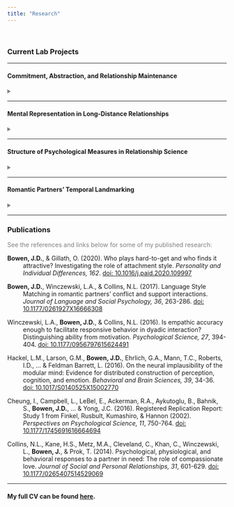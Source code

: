 ---
title: "Research"
---

<br>

### **Current Lab Projects**

---

#### Commitment, Abstraction, and Relationship Maintenance
<details>
<summary style = "color:gray"></summary>
Decades of research has demonstrated that more committed romantic partners engage in more relationship maintenance activity (e.g., sacrifice, constructive conflict patterns, fidelity, forgiveness). Through a series of studies, this project explores how more (vs. less) committed partners' mental representations of conflicts of interest in their relationship help drive their relationship maintenance intentions and behavior. Specifically, we examine whether commitment enables partners to adopt a "big-picture" (e.g., abstract, high-level construal) view of high-stakes moments in their relationship, where opportunities to regulate their behavior in support of relationship maintenance are available (but not always seized).
</details>

---

#### Mental Representation in Long-Distance Relationships
<details>
<summary style = "color:gray"></summary>
Previous work in the psychological and communication literatures suggests (perhaps suprisingly) that partners in long-distance relationshps are about as content as those in geographically close relationships. However, these relationships often undergo serious strain during transitions from distance to proximity. This project examines whether long-distance partners are fundamentally conceiving of one another in more abstract ways as a function of their greater *psychological* distance, and if these abstract representations, in turn, support specific relationship maintenance strategies that may be more effective at a distance than at proximity.
</details>

---

#### Structure of Psychological Measures in Relationship Science
<details>
<summary style = "color:gray"></summary>
For most of its decades-long history, relationship science has used pen-and-paper style questionnaires as its dominant form of self-report instrument. For each survey item, respondents must read the general phrase "your partner" (or variants thereof), but must consider very different people when actually reflecting on these items to arrive at their responses. With the affordances of modern digital technology, and the increasingly realistic prospect of engaging with pictorial reprsentations of social partners, might the inclusion of images be a meaningful alternative means of measuring attitudes toward a specific partner? This project explores this question by incorporating pictorial stimuli into self-report instruments, to determine whether the psychometric properties and predictive validity of long-used measurement tools changes when a more specific representation of "one's partner" is made available.
</details>

---

#### Romantic Partners' Temporal Landmarking
<details>
<summary style = "color:gray"></summary>
Prior research has found that when specific moments in time are made salient, individuals often segment their sense of self (and associated attitudes, feelings, and goals) and personal narratives into "before" and "after" phases relative to the temporal landmark. This project explores the implications of such a phenomenon for romantic partners, particularly with regard to a calendar date with shared cultural significance for couples (and singles):&nbsp;&nbsp;Valentine's Day.
</details>

---

### **Publications**

<p style="color:gray">See the references and links below for some of my published research:</p>

<div style="text-indent:-36px;padding-left:36px;">

**Bowen, J.D.**, & Gillath, O. (2020). Who plays hard-to-get and who finds it attractive? Investigating the role of attachment style. *Personality and Individual Differences, 162*. [doi: 10.1016/j.paid.2020.109997](https://doi.org/10.1016/j.paid.2020.109997)

**Bowen, J.D.**, Winczewski, L.A., & Collins, N.L. (2017). Language Style Matching in romantic partners' conflict and support interactions. *Journal of Language and Social Psychology, 36*, 263-286. [doi: 10.1177/0261927X16666308](https://doi.org/10.1177/0261927X16666308)

Winczewski, L.A., **Bowen, J.D.**, & Collins, N.L. (2016). Is empathic accuracy enough to facilitate responsive behavior in dyadic interaction? Distinguishing ability from motivation. *Psychological Science, 27*, 394-404. [doi: 10.1177/0956797615624491](https://doi.org/10.1177/0956797615624491)

Hackel, L.M., Larson, G.M., **Bowen, J.D.**, Ehrlich, G.A., Mann, T.C., Roberts, I.D., ... & Feldman Barrett, L. (2016). On the neural implausibility of the modular mind: Evidence for distributed construction of perception, cognition, and emotion. *Behavioral and Brain Sciences, 39*, 34-36. [doi: 10.1017/S0140525X15002770](https://doi.org/10.1017/S0140525X15002770)

Cheung, I., Campbell, L., LeBel, E., Ackerman, R.A., Aykutoglu, B., Bahnik, S., **Bowen, J.D.**, ... & Yong, J.C. (2016). Registered Replication Report: Study 1 from Finkel, Rusbult, Kumashiro, & Hannon (2002). *Perspectives on Psychological Science, 11*, 750-764. [doi: 10.1177/1745691616664694](https://doi.org/10.1177/1745691616664694)

Collins, N.L., Kane, H.S., Metz, M.A., Cleveland, C., Khan, C., Winczewski, L., **Bowen, J.**, & Prok, T. (2014). Psychological, physiological, and behavioral responses to a partner in need: The role of compassionate love. *Journal of Social and Personal Relationships, 31*, 601-629. [doi: 10.1177/0265407514529069](https://doi.org/10.1177/0265407514529069)

</div>

---

#### My full CV can be found [here](files/Bowen CV 2020.pdf).
